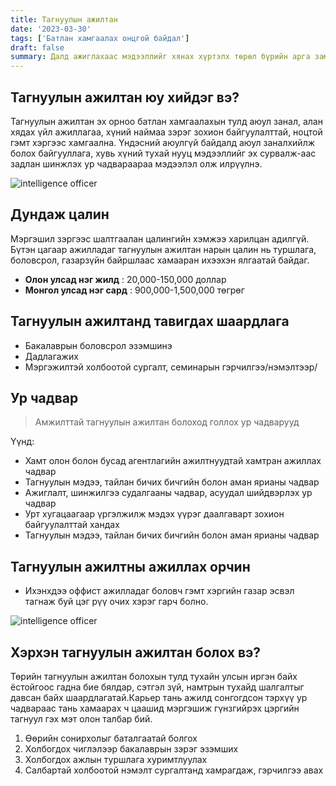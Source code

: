 ```yaml
---
title: Тагнуулын ажилтан
date: '2023-03-30'
tags: ['Батлан хамгаалах онцгой байдал']
draft: false
summary: Далд ажиглахаас мэдээллийг хянах хүртэлх төрөл бүрийн арга замаар иргэд, улсын аюулгүй байдлыг хамгаална.
---
```


## Тагнуулын ажилтан юу хийдэг вэ?

Тагнуулын ажилтан эх орноо батлан хамгаалахын тулд аюул занал, алан хядах үйл ажиллагаа, хүний наймаа зэрэг зохион байгуулалттай, ноцтой гэмт хэргээс хамгаална. Үндэсний аюулгүй байдалд аюул заналхийлж болох байгууллага, хувь хүний тухай нууц мэдээллийг эх сурвалж-аас задлан шинжлэх ур чадвараараа мэдээлэл олж илрүүлнэ.

![intelligence officer](https://offload.goarmy.com/content/dam/goarmy/GoArmy-2021/career-match-landing-hero-1200x630.jpg)

## Дундаж цалин

Мэргэшил зэргээс шалтгаалан цалингийн хэмжээ харилцан адилгүй. Бүтэн цагаар ажилладаг тагнуулын ажилтан нарын цалин нь туршлага, боловсрол, газарзүйн байршлаас хамааран ихээхэн ялгаатай байдаг.

- **Олон улсад нэг жилд** : 20,000-150,000 доллар
- **Монгол улсад нэг сард** : 900,000-1,500,000 төгрөг

## Тагнуулын ажилтанд тавигдах шаардлага

- Бакалаврын боловсрол эзэмшинэ
- Дадлагажих
- Мэргэжилтэй холбоотой сургалт, семинарын гэрчилгээ/нэмэлтээр/

## Ур чадвар

> Амжилттай тагнуулын ажилтан болоход голлох ур чадварууд

Үүнд:

- Хамт олон болон бусад агентлагийн ажилтнуудтай хамтран ажиллах чадвар
- Тагнуулын мэдээ, тайлан бичих бичгийн болон аман ярианы чадвар
- Ажиглалт, шинжилгээ судалгааны чадвар, асуудал шийдвэрлэх ур чадвар
- Урт хугацаагаар үргэлжилж мэдэх үүрэг даалгаварт зохион байгуулалттай хандах
- Тагнуулын мэдээ, тайлан бичих бичгийн болон аман ярианы чадвар

## Тагнуулын ажилтны ажиллах орчин

- Ихэнхдээ оффист ажилладаг боловч гэмт хэргийн газар эсвэл тагнаж буй цэг рүү очих хэрэг гарч болно.

![intelligence officer](https://www.seculore.com/hubfs/NOC%20vs%20SOC%20blog%20image.jpg)

## Хэрхэн тагнуулын ажилтан болох вэ?

Төрийн тагнуулын ажилтан болохын тулд тухайн улсын иргэн байх ёстойгоос гадна бие бялдар, сэтгэл зүй, намтрын тухайд шалгалтыг давсан байх шаардлагатай.Карьер тань ажилд сонгогдсон тэрхүү ур чадвараас тань хамаарах ч цаашид мэргэшиж гүнзгийрэх цэргийн тагнуул гэх мэт олон талбар бий.

1. Өөрийн сонирхолыг баталгаатай болгох
2. Холбогдох чиглэлээр бакалаврын зэрэг эзэмших
3. Холбогдох ажлын туршлага хуримтлуулах
4. Салбартай холбоотой нэмэлт сургалтанд хамрагдаж, гэрчилгээ авах
